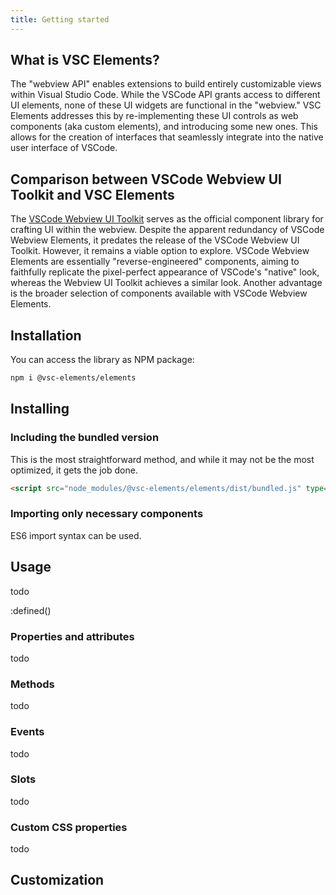 ```yaml
---
title: Getting started
---
```


## What is VSC Elements?

The "webview API" enables extensions to build entirely customizable views within Visual Studio Code.
While the VSCode API grants access to different UI elements, none of these UI widgets are functional
in the "webview." VSC Elements addresses this by re-implementing these UI controls as web
components (aka custom elements), and introducing some new ones. This allows for the creation of interfaces that seamlessly
integrate into the native user interface of VSCode.

## Comparison between VSCode Webview UI Toolkit and VSC Elements

The [VSCode Webview UI Toolkit](https://github.com/microsoft/vscode-webview-ui-toolkit) serves as the official component library for crafting UI within the webview. 
Despite the apparent redundancy of VSCode Webview Elements, it predates the release of the VSCode Webview UI Toolkit. 
However, it remains a viable option to explore. VSCode Webview Elements are essentially "reverse-engineered" components, 
aiming to faithfully replicate the pixel-perfect appearance of VSCode's "native" look, whereas the Webview UI Toolkit 
achieves a similar look. Another advantage is the broader selection of components available with VSCode Webview Elements.

## Installation

You can access the library as NPM package:

```bash
npm i @vsc-elements/elements
```

## Installing

### Including the bundled version

This is the most straightforward method, and while it may not be the most optimized, it gets the job done.

```html
<script src="node_modules/@vsc-elements/elements/dist/bundled.js" type="module"></script>
```

### Importing only necessary components

ES6 import syntax can be used.

## Usage

todo

:defined()

### Properties and attributes

todo

### Methods

todo

### Events

todo

### Slots

todo

### Custom CSS properties

todo

## Customization

